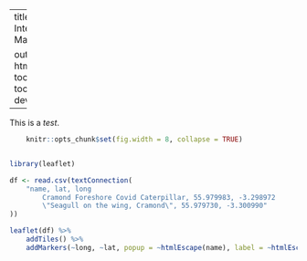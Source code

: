 
---
title: "An Interactive Map"

output:
  html_document:
    toc: true
    toc_depth: 2
    dev: 'svg'

---

This is a _test_.


```r
    knitr::opts_chunk$set(fig.width = 8, collapse = TRUE)


library(leaflet)

df <- read.csv(textConnection(
    "name, lat, long
        Cramond Foreshore Covid Caterpillar, 55.979983, -3.298972
        \"Seagull on the wing, Cramond\", 55.979730, -3.300990"
))

leaflet(df) %>%
    addTiles() %>%
    addMarkers(~long, ~lat, popup = ~htmlEscape(name), label = ~htmlEscape(name))

```

